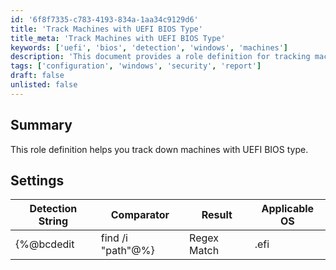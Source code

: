 ```yaml
---
id: '6f8f7335-c783-4193-834a-1aa34c9129d6'
title: 'Track Machines with UEFI BIOS Type'
title_meta: 'Track Machines with UEFI BIOS Type'
keywords: ['uefi', 'bios', 'detection', 'windows', 'machines']
description: 'This document provides a role definition for tracking machines that utilize UEFI BIOS type. It includes a detection string and settings for identifying applicable operating systems.'
tags: ['configuration', 'windows', 'security', 'report']
draft: false
unlisted: false
---
```

## Summary

This role definition helps you track down machines with UEFI BIOS type.

## Settings

| Detection String                       | Comparator    | Result | Applicable OS |
|----------------------------------------|---------------|--------|----------------|
| \{%@bcdedit | find /i "path"@%}       | Regex Match   | .efi   | Windows        |













